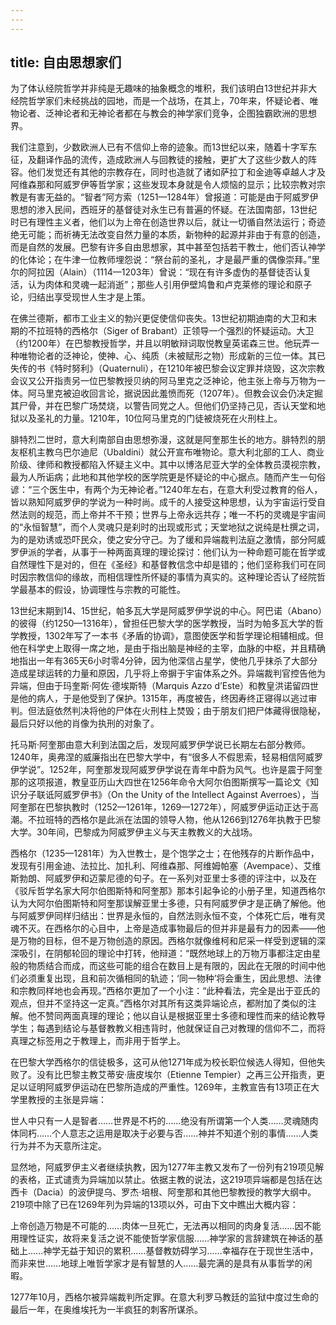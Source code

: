 ```yaml
---
---
---
```

title: 自由思想家们
---




为了体认经院哲学并非纯是无趣味的抽象概念的堆积，我们该明白13世纪并非大经院哲学家们未经挑战的园地，而是一个战场，在其上，70年来，怀疑论者、唯物论者、泛神论者和无神论者都在与教会的神学家们竞争，企图独霸欧洲的思想界。

我们注意到，少数欧洲人已有不信仰上帝的迹象。而13世纪以来，随着十字军东征，及翻译作品的流传，造成欧洲人与回教徒的接触，更扩大了这些少数人的阵容。他们发觉还有其他的宗教存在，同时也造就了诸如萨拉丁和金迪等卓越人才及阿维森那和阿威罗伊等哲学家；这些发现本身就是令人烦恼的显示；比较宗教对宗教是有害无益的。“智者”阿方索（1251—1284年）曾报道：可能是由于阿威罗伊思想的渗入民间，西班牙的基督徒对永生已有普遍的怀疑。在法国南部，13世纪时已有理性主义者，他们以为上帝在创造世界以后，就让一切循自然法运行；奇迹绝无可能；而祈祷无法改变自然力量的本质，新物种的起源并非由于有意的创造，而是自然的发展。巴黎有许多自由思想家，其中甚至包括若干教士，他们否认神学的化体论；在牛津一位教师埋怨说：“祭台前的圣礼，才是最严重的偶像崇拜。”里尔的阿拉因（Alain）（1114—1203年）曾说：“现在有许多虚伪的基督徒否认复活，认为肉体和灵魂一起消逝”；那些人引用伊壁鸠鲁和卢克莱修的理论和原子论，归结出享受现世人生才是上策。

在佛兰德斯，都市工业主义的勃兴更促使信仰丧失。13世纪初期迪南的大卫和末期的不拉班特的西格尔（Siger of Brabant）正领导一个强烈的怀疑运动。大卫（约1200年）在巴黎教授哲学，并且以明敏辩词取悦教皇英诺森三世。他玩弄一种唯物论者的泛神论，使神、心、纯质（未被赋形之物）形成新的三位一体。其已失传的书《特时努利》（Quaternuli），在1210年被巴黎会议定罪并烧毁，这次宗教会议又公开指责另一位巴黎教授贝纳的阿马里克之泛神论，他主张上帝与万物为一体。阿马里克被迫收回言论，据说因此羞愤而死（1207年）。但教会议会仍决定掘其尸骨，并在巴黎广场焚烧，以警告同党之人。但他们仍坚持己见，否认天堂和地狱以及圣礼的力量。1210年，10位阿马里克的门徒被烧死在火刑柱上。

腓特烈二世时，意大利南部自由思想弥漫，这就是阿奎那生长的地方。腓特烈的朋友枢机主教乌巴尔迪尼（Ubaldini）就公开宣布唯物论。意大利北部的工人、商业阶级、律师和教授都陷入怀疑主义中。其中以博洛尼亚大学的全体教员漠视宗教，最为人所诟病；此地和其他学校的医学院更是怀疑论的中心据点。随而产生一句俗谚：“三个医生中，有两个为无神论者。”1240年左右，在意大利受过教育的俗人，皆以熟知阿威罗伊的学说为一种时尚。成千的人接受这种思想，认为宇宙运行受自然法则的规范，而上帝并不干预；世界与上帝永远共存；唯一不朽的灵魂是宇宙间的“永恒智慧”，而个人灵魂只是刹时的出现或形式；天堂地狱之说纯是杜撰之词，为的是劝诱或恐吓民众，使之安分守己。为了缓和异端裁判法庭之激情，部分阿威罗伊派的学者，从事于一种两面真理的理论探讨：他们认为一种命题可能在哲学或自然理性下是对的，但在《圣经》和基督教信念中却是错的；他们坚称我们可在同时因宗教信仰的缘故，而相信理性所怀疑的事情为真实的。这种理论否认了经院哲学最基本的假设，协调理性与宗教的可能性。

13世纪末期到14、15世纪，帕多瓦大学是阿威罗伊学说的中心。阿巴诺（Abano）的彼得（约1250—1316年），曾担任巴黎大学的医学教授，当时为帕多瓦大学的哲学教授，1302年写了一本书《矛盾的协调》，意图使医学和哲学理论相辅相成。但他在科学史上取得一席之地，是由于指出脑是神经的主宰，血脉的中枢，并且精确地指出一年有365天6小时零4分钟，因为他深信占星学，使他几乎抹杀了大部分造成星球运转的力量和原因，几乎将上帝摒于宇宙体系之外。异端裁判官控告他为异端，但由于玛奎斯·阿佐·德埃斯特（Marquis Azzo d’Este）和教皇洪诺留四世是他的病人，于是他受到了保护。1315年，再度被告，终因寿终正寝得以逃过审判。但法庭依然判决将他的尸体在火刑柱上焚毁；由于朋友们把尸体藏得很隐秘，最后只好以他的肖像为执刑的对象了。

托马斯·阿奎那由意大利到法国之后，发现阿威罗伊学说已长期左右部分教师。1240年，奥弗涅的威廉指出在巴黎大学中，有“很多人不假思索，轻易相信阿威罗伊学说”。1252年，阿奎那发现阿威罗伊学说在青年中蔚为风气。也许是震于阿奎那的这项报道，教皇亚历山大四世在1256年命令大阿尔伯图斯撰写一篇论文《知识分子联诋阿威罗伊书》（On the Unity of the Intellect Against Averroes），当阿奎那在巴黎执教时（1252—1261年，1269—1272年），阿威罗伊运动正达于高潮。不拉班特的西格尔是此派在法国的领导人物，他从1266到1276年执教于巴黎大学。30年间，巴黎成为阿威罗伊主义与天主教教义的大战场。

西格尔（1235—1281年）为入世教士，是个饱学之士；在他残存的片断作品中，发现有引用金迪、法拉比、加扎利、阿维森那、阿维姆帕塞（Avempace）、艾维斯勃朗、阿威罗伊和迈蒙尼德的句子。在一系列对亚里士多德的评注中，以及在《驳斥哲学名家大阿尔伯图斯特和阿奎那》那本引起争论的小册子里，知道西格尔认为大阿尔伯图斯特和阿奎那误解亚里士多德，只有阿威罗伊才是正确了解他。他与阿威罗伊同样归结出：世界是永恒的，自然法则永恒不变，个体死亡后，唯有灵魂不灭。在西格尔的心目中，上帝是造成事物最后的但并非是最有力的因素——他是万物的目标，但不是万物创造的原因。西格尔就像维柯和尼采一样受到逻辑的深深吸引，在阴郁轮回的理论中打转，他辩道：“既然地球上的万物万事都注定由星般的物质结合而成，而这些可能的组合在数目上是有限的，因此在无限的时间中他们必须重复出现，且和前次循相同的轨迹；‘同一物种’将会重生，因此思想、法律和宗教同样地也会再现。”西格尔更加了一个小注：“此种看法，完全是出于亚氏的观点，但并不坚持这一定真。”西格尔对其所有这类异端论点，都附加了类似的注解。他不赞同两面真理的理论；他以自认是根据亚里士多德和理性而来的结论教导学生；每遇到结论与基督教教义相违背时，他就保证自己对教理的信仰不二，而将真理之标签用之于教理上，而非用于哲学上。

在巴黎大学西格尔的信徒极多，这可从他1271年成为校长职位候选人得知，但他失败了。没有比巴黎主教艾蒂安·唐皮埃尔（Etienne Tempier）之再三公开指责，更足以证明阿威罗伊运动在巴黎所造成的严重性。1269年，主教宣告有13项正在大学里教授的主张是异端：

世人中只有一人是智者……世界是不朽的……绝没有所谓第一个人类……灵魂随肉体同朽……个人意志之运用是取决于必要与否……神并不知道个别的事情……人类行为并不为天意所注定。



显然地，阿威罗伊主义者继续执教，因为1277年主教又发布了一份列有219项见解的表格，正式谴责为异端加以禁止。依据主教的说法，这219项异端都是包括在达西卡（Dacia）的波伊提乌、罗杰·培根、阿奎那和其他巴黎教授的教学大纲中。219项中除了已在1269年列为异端的13项以外，可由下文中瞧出大概内容：

上帝创造万物是不可能的……肉体一旦死亡，无法再以相同的肉身复活……因不能用理性证实，故将来复活之说不能使哲学家信服……神学家的言辞建筑在神话的基础上……神学无益于知识的累积……基督教妨碍学习……幸福存在于现世生活中，而非来世……地球上唯哲学家才是有智慧的人……最完满的是具有从事哲学的闲暇。



1277年10月，西格尔被异端裁判所定罪。在意大利罗马教廷的监狱中度过生命的最后一年，在奥维埃托为一半疯狂的刺客所谋杀。